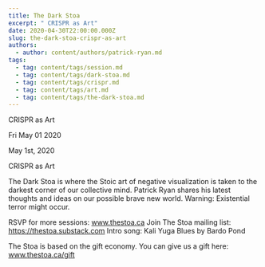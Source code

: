 ```yaml
---
title: The Dark Stoa
excerpt: " CRISPR as Art"
date: 2020-04-30T22:00:00.000Z
slug: the-dark-stoa-crispr-as-art
authors:
  - author: content/authors/patrick-ryan.md
tags:
  - tag: content/tags/session.md
  - tag: content/tags/dark-stoa.md
  - tag: content/tags/crispr.md
  - tag: content/tags/art.md
  - tag: content/tags/the-dark-stoa.md
---
```




 CRISPR as Art

Fri May 01 2020

May 1st, 2020

CRISPR as Art

The Dark Stoa is where the Stoic art of negative visualization is taken to the darkest corner of our collective mind. Patrick Ryan shares his latest thoughts and ideas on our possible brave new world. Warning: Existential terror might occur.

RSVP for more sessions: www.thestoa.ca
Join The Stoa mailing list: https://thestoa.substack.com
Intro song: Kali Yuga Blues by Bardo Pond

The Stoa is based on the gift economy. You can give us a gift here: www.thestoa.ca/gift


